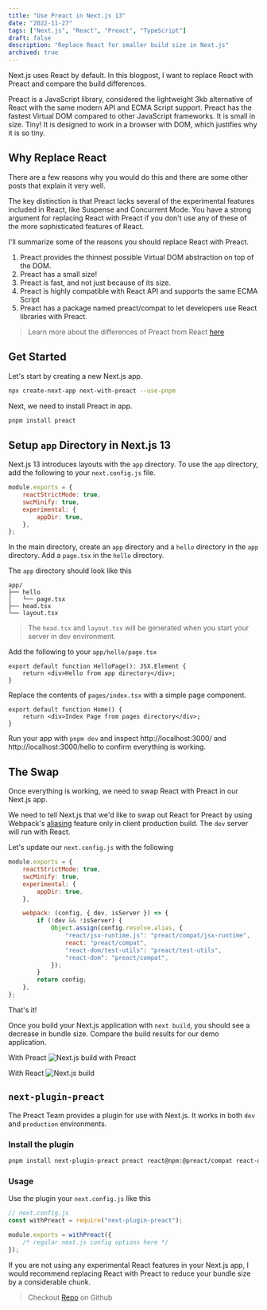 ```yaml
---
title: "Use Preact in Next.js 13"
date: "2022-11-27"
tags: ["Next.js", "React", "Preact", "TypeScript"]
draft: false
description: "Replace React for smaller build size in Next.js"
archived: true
---
```


Next.js uses React by default. In this blogpost, I want to replace React with Preact and compare the build differences.

Preact is a JavaScript library, considered the lightweight 3kb alternative of React with the same modern API and ECMA Script support. Preact has the fastest Virtual DOM compared to other JavaScript frameworks. It is small in size. Tiny! It is designed to work in a browser with DOM, which justifies why it is so tiny.

## Why Replace React

There are a few reasons why you would do this and there are some other posts that explain it very well.

The key distinction is that Preact lacks several of the experimental features included in React, like Suspense and Concurrent Mode. You have a strong argument for replacing React with Preact if you don't use any of these of the more sophisticated features of React.

I'll summarize some of the reasons you should replace React with Preact.

1. Preact provides the thinnest possible Virtual DOM abstraction on top of the DOM.
2. Preact has a small size!
3. Preact is fast, and not just because of its size.
4. Preact is highly compatible with React API and supports the same ECMA Script
5. Preact has a package named preact/compat to let developers use React libraries with Preact.

> Learn more about the differences of Preact from React [here](https://preactjs.com/guide/v8/differences-to-react/)

## Get Started

Let's start by creating a new Next.js app.

```sh
npx create-next-app next-with-preact --use-pnpm
```

Next, we need to install Preact in app.

```sh
pnpm install preact
```

## Setup `app` Directory in Next.js 13

Next.js 13 introduces layouts with the `app` directory. To use the `app` directory, add the following to your `next.config.js` file.

```js
module.exports = {
    reactStrictMode: true,
    swcMinify: true,
    experimental: {
        appDir: true,
    },
};
```

In the main directory, create an `app` directory and a `hello` directory in the `app` directory. Add a `page.tsx` in the `hello` directory.

The `app` directory should look like this

```
app/
├── hello
│   └── page.tsx
├── head.tsx
└── layout.tsx
```

> The `head.tsx` and `layout.tsx` will be generated when you start your server in dev environment.

Add the following to your `app/hello/page.tsx`

```tsx
export default function HelloPage(): JSX.Element {
    return <div>Hello from app directory</div>;
}
```

Replace the contents of `pages/index.tsx` with a simple page component.

```tsx
export default function Home() {
    return <div>Index Page from pages directory</div>;
}
```

Run your app with `pnpm dev` and inspect http://localhost:3000/ and http://localhost:3000/hello to confirm everything is working.

## The Swap

Once everything is working, we need to swap React with Preact in our Next.js app.

We need to tell Next.js that we'd like to swap out React for Preact by using Webpack's [aliasing](https://webpack.js.org/configuration/resolve/#resolvealias) feature only in client production build. The `dev` server will run with React.

Let's update our `next.config.js` with the following

```js
module.exports = {
    reactStrictMode: true,
    swcMinify: true,
    experimental: {
        appDir: true,
    },

    webpack: (config, { dev, isServer }) => {
        if (!dev && !isServer) {
            Object.assign(config.resolve.alias, {
                "react/jsx-runtime.js": "preact/compat/jsx-runtime",
                react: "preact/compat",
                "react-dom/test-utils": "preact/test-utils",
                "react-dom": "preact/compat",
            });
        }
        return config;
    },
};
```

That's it!

Once you build your Next.js application with `next build`, you should see a decrease in bundle size. Compare the build results for our demo application.

With Preact
![Next.js build with Preact](https://dev-to-uploads.s3.amazonaws.com/uploads/articles/pmgjeskus04l0j0ubovv.png)

With React
![Next.js build](https://dev-to-uploads.s3.amazonaws.com/uploads/articles/uwvvmieeu8ixpf39mkrn.png)

## `next-plugin-preact`

The Preact Team provides a plugin for use with Next.js. It works in both `dev` and `production` environments.

### Install the plugin

```sh
pnpm install next-plugin-preact preact react@npm:@preact/compat react-dom@npm:@preact/compat react-ssr-prepass@npm:preact-ssr-prepass preact-render-to-string
```

### Usage

Use the plugin your `next.config.js` like this

```js
// next.config.js
const withPreact = require("next-plugin-preact");

module.exports = withPreact({
    /* regular next.js config options here */
});
```

If you are not using any experimental React features in your Next.js app, I would recommend replacing React with Preact to reduce your bundle size by a considerable chunk.

> Checkout [Repo](https://github.com/ephraimduncan/next-with-preact) on Github
